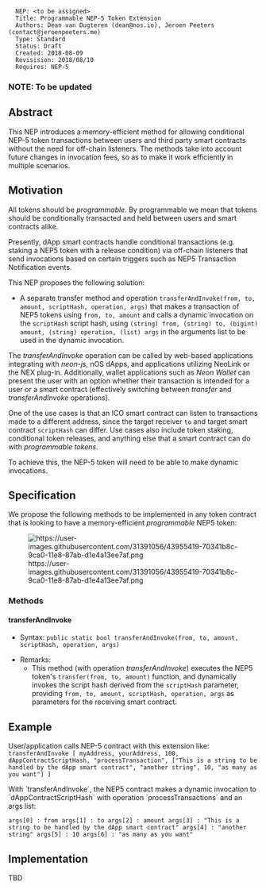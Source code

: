 <pre>
  NEP: <to be assigned>
  Title: Programmable NEP-5 Token Extension
  Authors: Dean van Dugteren (dean@nos.io), Jeroen Peeters (contact@jeroenpeeters.me)
  Type: Standard
  Status: Draft
  Created: 2018-08-09
  Revisision: 2018/08/10
  Requires: NEP-5
</pre>

===NOTE: To be updated===

==Abstract==

This NEP introduces a memory-efficient method for allowing conditional NEP-5 token transactions between users and third party smart contracts without the need for off-chain listeners. The methods take into account future changes in invocation fees, so as to make it work efficiently in multiple scenarios.

==Motivation==
All tokens should be ''programmable''. By programmable we mean that tokens should be conditionally transacted and held between users and smart contracts alike.

Presently, dApp smart contracts handle conditional transactions (e.g. staking a NEP5 token with a release condition) via off-chain listeners that send invocations based on certain triggers such as NEP5 Transaction Notification events.

This NEP proposes the following solution:


* A separate transfer method and operation <code>transferAndInvoke(from, to, amount, scriptHash, operation, args)</code> that makes a transaction of NEP5 tokens using <code>from, to, amount</code> and calls a dynamic invocation on the <code>scriptHash</code> script hash, using <code>(string) from, (string) to, (bigint) amount, (string) operation, (list) args</code> in the arguments list to be used in the dynamic invocation.

The ''transferAndInvoke'' operation can be called by web-based applications integrating with ''neon-js'', nOS dApps, and applications utilizing NeoLink or the NEX plug-in. Additionally, wallet applications such as ''Neon Wallet'' can present the user with an option whether their transaction is intended for a user or a smart contract (effectively switching between ''transfer'' and ''transferAndInvoke'' operations).

One of the use cases is that an ICO smart contract can listen to transactions made to a different address, since the target receiver <code>to</code> and target smart contract <code>scriptHash</code> can differ.
Use cases also include token staking, conditional token releases, and anything else that a smart contract can do with ''programmable tokens''.

To achieve this, the NEP-5 token will need to be able to make dynamic invocations.

==Specification==

We propose the following methods to be implemented in any token contract that is looking to have a memory-efficient ''programmable'' NEP5 token:

[[File:https://user-images.githubusercontent.com/31391056/43955419-70341b8c-9ca0-11e8-87ab-d1e4a13ee7af.png]]

===Methods===

====transferAndInvoke====

* Syntax: <code>public static bool transferAndInvoke(from, to, amount, scriptHash, operation, args)</code>

* Remarks:
** This method (with operation ''transferAndInvoke'') executes the NEP5 token's <code>transfer(from, to, amount)</code> function, and dynamically invokes the script hash derived from the <code>scriptHash</code> parameter, providing <code>from, to, amount, scriptHash, operation, args</code> as parameters for the receiving smart contract.



==Example==
User/application calls NEP-5 contract with this extension like: 
<code>
transferAndInvoke [ myAddress, yourAddress, 100, dAppContractScriptHash, "processTransaction", ["This is a string to be handled by the dApp smart contract", "another string", 10, "as many as you want"] ]
</code>


With `transferAndInvoke`, the NEP5 contract makes a dynamic invocation to `dAppContractScriptHash` with operation `processTransactions` and an args list:

<code>
args[0] : from
args[1] : to
args[2] : amount
args[3] : "This is a string to be handled by the dApp smart contract"
args[4] : "another string"
args[5] : 10
args[6] : "as many as you want"
</code>

==Implementation==
TBD
